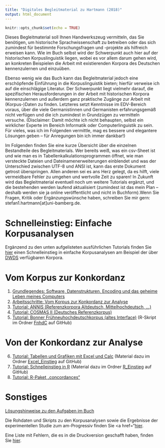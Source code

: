 ```yaml
---
title: "Digitales Begleitmaterial zu Hartmann (2018)"
output: html_document
---
```


```r
knitr::opts_chunk$set(echo = TRUE)
```


Dieses Begleitmaterial soll Ihnen Handwerkszeug vermitteln, das Sie benötigen, um historische Sprachwissenschaft zu betreiben oder das sich zumindest für bestimmte Forschungsfragen und -projekte als hilfreich erweisen kann. Wie im Buch selbst wird der Schwerpunkt auch hier auf der historischen Korpuslinguistik liegen, wobei es vor allem darum gehen wird, an konkreten Beispielen die Arbeit mit existierenden Korpora des Deutschen kennenzulernen und einzuüben.

Ebenso wenig wie das Buch kann das Begleitmaterial jedoch eine erschöpfende Einführung in die Korpuslinguistik bieten; hierfür verweise ich auf die einschlägige Literatur. Der Schwerpunkt liegt vielmehr darauf, die spezifischen Herausforderungen in der Arbeit mit historischen Korpora kennenzulernen und außerdem ganz praktische Zugänge zur Arbeit mit (Korpus-)Daten zu finden. Letzteres setzt Kenntnisse im EDV-Bereich voraus, über die viele Germanistinnen und Germanisten erfahrungsgemäß nicht verfügen und die ich zumindest in Grundzügen zu vermitteln versuche. (Disclaimer: Damit möchte ich nicht behaupten, selbst ein wirklicher Experte im Bereich Informatik oder Computerlinguistik zu sein. Für vieles, was ich im Folgenden vermittle, mag es bessere und elegantere Lösungen geben – für Anregungen bin ich immer dankbar!)

Im Folgenden finden Sie eine kurze Übersicht über die einzelnen Bestandteile des Begleitmaterials. Wer bereits weiß, was ein csv-Sheet ist und wie man es in Tabellenkalkulationsprogrammen öffnet, wie man versteckte Dateien und Dateinamenerweiterungen einblendet und was der Unterschied zwischen UTF-8 und ANSI ist, kann das erste Dokument getrost überspringen. Allen anderen sei es ans Herz gelegt, da es hilft, viele vermeidbare Fehler zu umgehen und wertvolle Zeit zu sparen!
In Zukunft wird das Begleitmaterial eventuell noch um weitere Tutorials ergänzt, und die bestehenden werden laufend aktualisiert (zumindest ist das mein Plan – deshalb werden sie ja online veröffentlicht und nicht in Buchform).Wenn Sie Fragen, Kritik oder Ergänzungswünsche haben, schreiben Sie mir gern: stefan1.hartmann[at]uni-bamberg.de.

# Schnelleinstieg: Einfache Korpusanalysen
Ergänzend zu den unten aufgelisteten ausführlichen Tutorials finden Sie <a href="https://empirical-linguistics.github.io/korpus-schnelleinstieg/" target="_blank">hier</a> einen Schnelleinstieg in einfache Korpusanalysen am Beispiel der über <a href="https://www.dwds.de/" target="_blank">DWDS</a> verfügbaren Korpora.

# Vom Korpus zur Konkordanz
1.	<a href="https://hartmast.github.io/sprachgeschichte/begleitmaterial/01-Grundlegendes.pdf" target="_blank">Grundlegendes: Software, Datenstrukturen, Encoding und das geheime Leben meines Computers</a>
2.	<a href="https://hartmast.github.io/sprachgeschichte/begleitmaterial/02-Arbeitsschritte.pdf" target="_blank">Arbeitsschritte: Vom Korpus zur Konkordanz zur Analyse</a>
3.	<a href="https://hartmast.github.io/sprachgeschichte/begleitmaterial/03-ANNIS.pdf" target="_blank">Tutorial: ANNIS (Referenzkorpora Altdeutsch, Mittelhochdeutsch, ...)</a>
4.	<a href="https://hartmast.github.io/sprachgeschichte/begleitmaterial/04-CosmasII_Tutorial.pdf">Tutorial: COSMAS II (Deutsches Referenzkorpus)</a>
5.	<a href="https://hartmast.github.io/sprachgeschichte/begleitmaterial/05-FnhdC.pdf" target="_blank">Tutorial: Bonner Frühneuhochdeutschkorpus (altes Interface)</a> (R-Skript im Ordner <a href="https://github.com/hartmast/sprachgeschichte/tree/master/begleitmaterial/FnhdC" target="_blank">FnhdC</a> auf GitHub)

# Von der Konkordanz zur Analyse
6.	<a href="https://hartmast.github.io/sprachgeschichte/begleitmaterial/06-Tabellen%20und%20Grafiken%20mit%20Excel%20und%20Calc.pdf" target="_blank">Tutorial: Tabellen und Grafiken mit Excel und Calc</a> (Material dazu im Ordner <a href="https://github.com/hartmast/sprachgeschichte/tree/master/begleitmaterial/Excel_Einstieg" target="_blank">Excel_Einstieg</a> auf GitHub)
7.	<a href="https://hartmast.github.io/sprachgeschichte/begleitmaterial/07-Schnelleinstieg%20in%20R.pdf" target="_blank"> Tutorial: Schnelleinstieg in R</a> (Material dazu im Ordner <a href="https://github.com/hartmast/sprachgeschichte/tree/master/begleitmaterial/R_Einstieg" target="_blank">R_Einstieg</a> auf GitHub)
8.	<a href="https://hartmast.github.io/sprachgeschichte/begleitmaterial/08-concordances.pdf" target="_blank">Tutorial: R-Paket „concordances“</a>

# Sonstiges
<a href="https://hartmast.github.io/sprachgeschichte/begleitmaterial/loesungshinweise.pdf" target="_blank">Lösungshinweise zu den Aufgaben im Buch</a>

Die Rohdaten und Skripts zu den Korpusanalysen sowie die Ergebnisse der experimentellen Studie zum am-Progressiv finden Sie <a href="<a href="https://github.com/hartmast/sprachgeschichte/tree/master/korpusanalysen" target="_blank">hier</a>.

Eine Liste mit Fehlern, die es in die Druckversion geschafft haben, finden Sie <a href="https://hartmast.github.io/sprachgeschichte/begleitmaterial/Errata.pdf" target="_blank">hier</a>.